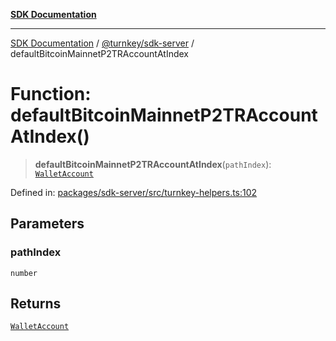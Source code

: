 [**SDK Documentation**](../../../README.mdx)

***

[SDK Documentation](../../../packages.mdx) / [@turnkey/sdk-server](../README.mdx) / defaultBitcoinMainnetP2TRAccountAtIndex

# Function: defaultBitcoinMainnetP2TRAccountAtIndex()

> **defaultBitcoinMainnetP2TRAccountAtIndex**(`pathIndex`): [`WalletAccount`](../interfaces/WalletAccount.mdx)

Defined in: [packages/sdk-server/src/turnkey-helpers.ts:102](https://github.com/tkhq/sdk/blob/e1b1a69bdd608320aaf03cc2dbbf68dc0c52b28d/packages/sdk-server/src/turnkey-helpers.ts#L102)

## Parameters

### pathIndex

`number`

## Returns

[`WalletAccount`](../interfaces/WalletAccount.mdx)
